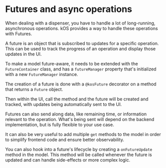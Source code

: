 
<Meta title="Foundations/10. Futures" />

# Futures and async operations

When dealing with a dispenser, you have to handle a lot of long-running, asynchronous operations. kOS provides a way to handle these operations with Futures.

A future is an object that is subscribed to updates for a specific operation. This can be used to track the progress of an operation and display those updates in the UI.

To make a model future-aware, it needs to be extended with the `FutureContainer` class, and has a `futureManager` property that's initialized with a new `FutureManager` instance.

The creation of a future is done with a `@kosFuture` decorator on a method that returns a `Future` object.

Then within the UI, call the method and the future will be created and tracked, with updates being automatically sent to the UI.

<Snippet name="future-model@futures-model.ts" />

Futures can also send along data, like remaining time, or information relevant to the operation. What's being sent will depend on the backend implementation, but is fully flexible to your use case.

It can also be very useful to add multiple `get` methods to the model in order to simplify frontend code and ensure better observability.

<Snippet name="futures-component@futures.tsx" />

You can also hook into a future's lifecycle by creating a `onFutureUpdate` method in the model. This method will be called whenever the future is updated and can handle side-effects or more complex logic.

<Canvas of={FuturesStory} />
